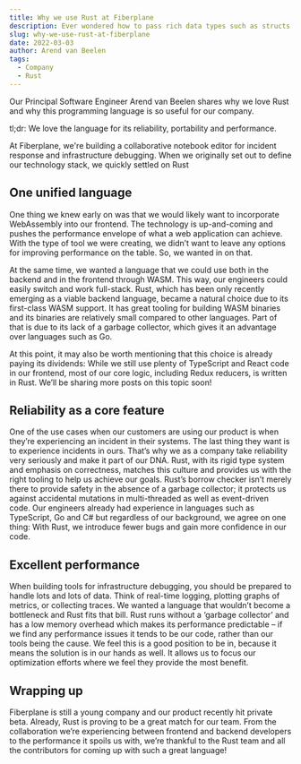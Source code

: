 ---
title: Why we use Rust at Fiberplane
description: Ever wondered how to pass rich data types such as structs between a TypeScript and Rust WebAssembly module?
slug: why-we-use-rust-at-fiberplane
date: 2022-03-03
author: Arend van Beelen
tags:
  - Company
  - Rust
---


Our Principal Software Engineer Arend van Beelen shares why we love Rust and why this programming language is so useful for our company.

tl;dr: We love the language for its reliability, portability and performance.

At Fiberplane, we're building a collaborative notebook editor for incident response and infrastructure debugging. When we originally set out to define our technology stack, we quickly settled on Rust

## One unified language

One thing we knew early on was that we would likely want to incorporate WebAssembly into our frontend. The technology is up-and-coming and pushes the performance envelope of what a web application can achieve. With the type of tool we were creating, we didn’t want to leave any options for improving performance on the table. So, we wanted in on that.

At the same time, we wanted a language that we could use both in the backend and in the frontend through WASM. This way, our engineers could easily switch and work full-stack. Rust, which has been only recently emerging as a viable backend language, became a natural choice due to its first-class WASM support. It has great tooling for building WASM binaries and its binaries are relatively small compared to other languages. Part of that is due to its lack of a garbage collector, which gives it an advantage over languages such as Go.

At this point, it may also be worth mentioning that this choice is already paying its dividends: While we still use plenty of TypeScript and React code in our frontend, most of our core logic, including Redux reducers, is written in Rust. We’ll be sharing more posts on this topic soon!

## Reliability as a core feature

One of the use cases when our customers are using our product is when they’re experiencing an incident in their systems. The last thing they want is to experience incidents in ours. That’s why we as a company take reliability very seriously and make it part of our DNA. Rust, with its rigid type system and emphasis on correctness, matches this culture and provides us with the right tooling to help us achieve our goals. Rust’s borrow checker isn’t merely there to provide safety in the absence of a garbage collector; it protects us against accidental mutations in multi-threaded as well as event-driven code. Our engineers already had experience in languages such as TypeScript, Go and C# but regardless of our background, we agree on one thing: With Rust, we introduce fewer bugs and gain more confidence in our code.

## Excellent performance

When building tools for infrastructure debugging, you should be prepared to handle lots and lots of data. Think of real-time logging, plotting graphs of metrics, or collecting traces. We wanted a language that wouldn’t become a bottleneck and Rust fits that bill. Rust runs without a ‘garbage collector’ and has a low memory overhead which makes its performance predictable – if we find any performance issues it tends to be our code, rather than our tools being the cause. We feel this is a good position to be in, because it means the solution is in our hands as well. It allows us to focus our optimization efforts where we feel they provide the most benefit.

## Wrapping up

Fiberplane is still a young company and our product recently hit private beta. Already, Rust is proving to be a great match for our team. From the collaboration we’re experiencing between frontend and backend developers to the performance it spoils us with, we’re thankful to the Rust team and all the contributors for coming up with such a great language!
